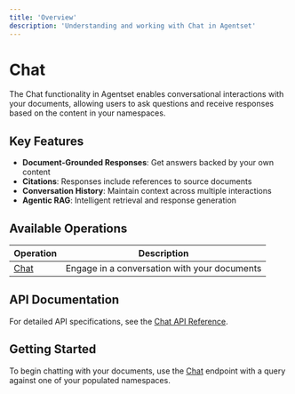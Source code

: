 ```yaml
---
title: 'Overview'
description: 'Understanding and working with Chat in Agentset'
---
```


# Chat

The Chat functionality in Agentset enables conversational interactions with your documents, allowing users to ask questions and receive responses based on the content in your namespaces.

## Key Features

- **Document-Grounded Responses**: Get answers backed by your own content
- **Citations**: Responses include references to source documents
- **Conversation History**: Maintain context across multiple interactions
- **Agentic RAG**: Intelligent retrieval and response generation

## Available Operations

| Operation | Description |
|-----------|-------------|
| [Chat](/api-reference/chat) | Engage in a conversation with your documents |

## API Documentation

For detailed API specifications, see the [Chat API Reference](/api-endpoints/chat/api-reference).

## Getting Started

To begin chatting with your documents, use the [Chat](/api-reference/chat) endpoint with a query against one of your populated namespaces.